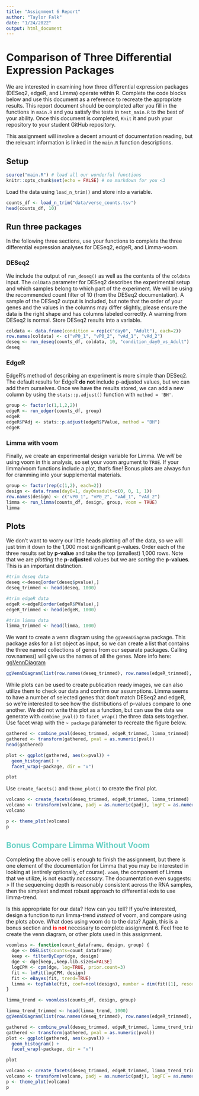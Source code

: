 ```yaml
---
title: "Assignment 6 Report"
author: "Taylor Falk"
date: "1/24/2022"
output: html_document
---
```


# Comparison of Three Differential Expression Packages
We are interested in examining how three differential expression packages (DESeq2, edgeR, and Limma) operate within R. Complete the code blocks below and use this document as a reference to recreate the appropriate results. This report document should be completed after you fill in the functions in `main.R` and you satisfy the tests in `test_main.R` to the best of your ability. Once this document is completed, `Knit` it and push your repository to your student GitHub repository. 

This assignment will involve a decent amount of documentation reading, but the relevant information is linked in the `main.R` function descriptions. 

## Setup
```r
source("main.R") # load all our wonderful functions
knitr::opts_chunk$set(echo = FALSE) # no markdown for you <3
```

Load the data using `load_n_trim()` and store into a variable.
```r
counts_df <- load_n_trim("data/verse_counts.tsv")
head(counts_df, 10)
```

## Run three packages
In the following three sections, use your functions to complete the three differential expression analyses for DESeq2, edgeR, and Limma-voom.  

### DESeq2
We include the output of `run_deseq()` as well as the contents of the `coldata` input. The `colData` parameter for DESeq2 describes the experimental setup and which samples belong to which part of the experiment. We will be using the recommended count filter of 10 (from the DESeq2 documentation). A sample of the DESeq2 output is included, but note that the order of your genes and the values in the columns may differ slightly, please ensure the data is the right shape and has columns labeled correctly. A warning from DESeq2 is normal. Store DESeq2 results into a variable.
```r
coldata <- data.frame(condition = rep(c("day0", "Adult"), each=2))
row.names(coldata) <- c("vP0_1", "vP0_2", "vAd_1", "vAd_2")
deseq <- run_deseq(counts_df, coldata, 10, "condition_day0_vs_Adult")
deseq
```

### EdgeR
EdgeR's method of describing an experiment is more simple than DESeq2. The default results for EdgeR **do not** include p-adjusted values, but we can add them ourselves. Once we have the results stored, we can add a new column by using the `stats::p.adjust()` function with `method = 'BH'`.
```r
group <- factor(c(1,1,2,2))
edgeR <- run_edger(counts_df, group)
edgeR
edgeR$PAdj <- stats::p.adjust(edgeR$PValue, method = "BH")
edgeR
```

### Limma with voom
Finally, we create an experimental design variable for Limma. We _will_ be using voom in this analysis, so set your voom argument to `TRUE`. If your limma/voom functions include a plot, that's fine! Bonus plots are always fun for cramming into your supplemental materials.
```r
group <- factor(rep(c(1,2), each=2))
design <- data.frame(day0=1, day0vsadult=c(0, 0, 1, 1))
row.names(design) <- c("vP0_1", "vP0_2", "vAd_1", "vAd_2")
limma <- run_limma(counts_df, design, group, voom = TRUE)
limma
```

## Plots
We don't want to worry our little heads plotting _all_ of the data, so we will just trim it down to the 1,000 most significant p-values. Order each of the three results set by **p-value** and take the top (smallest) 1,000 rows. Note that we are _plotting_ the **p-adjusted** values but we are _sorting_ the **p-values**. This is an important distinction.
```r
#trim deseq data
deseq <-deseq[order(deseq$pvalue),]
deseq_trimmed <- head(deseq, 1000)

#trim edgeR data
edgeR <-edgeR[order(edgeR$PValue),]
edgeR_trimmed <- head(edgeR, 1000)

#trim limma data
limma_trimmed <- head(limma, 1000)
```

We want to create a venn diagram using the `ggVennDiagram` package. This package asks for a list object as input, so we can create a list that contains the three named collections of genes from our separate packages. Calling row.names() will give us the names of all the genes.
More info here: [ggVennDiagram](https://r-charts.com/part-whole/ggvenndiagram/)
```r
ggVennDiagram(list(row.names(deseq_trimmed), row.names(edgeR_trimmed), row.names(limma_trimmed)))
```

While plots can be used to create publication ready images, we can also utilize them to check our data and confirm our assumptions. Limma seems to have a number of selected genes that don't match DESeq2 and edgeR, so we're interested to see how the distributions of p-values compare to one another. We did not write this plot as a function, but can use the data we generate with `combine_pval()` to `facet_wrap()` the three data sets together. Use facet wrap with the `~ package` parameter to recreate the figure below. 
```r
gathered <- combine_pval(deseq_trimmed, edgeR_trimmed, limma_trimmed)
gathered <- transform(gathered, pval = as.numeric(pval))
head(gathered)

plot <- ggplot(gathered, aes(x=pval)) +
  geom_histogram() +
  facet_wrap(~package, dir = "v")

plot
```

Use `create_facets()` and `theme_plot()` to create the final plot.
```r
volcano <- create_facets(deseq_trimmed, edgeR_trimmed, limma_trimmed)
volcano <- transform(volcano, padj = as.numeric(padj), logFC = as.numeric(logFC))
volcano

p <- theme_plot(volcano)
p
```


<h2 style="color:#69D1C5">**Bonus** Compare Limma Without Voom</h2>
Completing the above cell is enough to finish the assignment, but there is one element of the documentation for Limma that you may be interested in looking at (entirely optionally, of course). `voom`, the component of Limma that we utilize, is not exactly _necessary_. The documentation even suggests:
> If the sequencing depth is reasonably consistent across the RNA samples, then the simplest and most
robust approach to differential exis to use limma-trend.  

Is this appropriate for our data? How can you tell? If you're interested, design a function to run limma-trend _instead_ of voom, and compare using the plots above. What does using voom do to the data? Again, this is a bonus section and <span style="color:red">**is not**</span> necessary to complete assignment 6. Feel free to create the venn diagram, or other plots used in this assignment.  
```r
voomless <- function(count_dataframe, design, group) {
  dge <- DGEList(counts=count_dataframe)
  keep <- filterByExpr(dge, design)
  dge <- dge[keep,,keep.lib.sizes=FALSE]
  logCPM <- cpm(dge, log=TRUE, prior.count=3)
  fit <- lmFit(logCPM, design)
  fit <- eBayes(fit, trend=TRUE)
  limma <- topTable(fit, coef=ncol(design), number = dim(fit)[1], resort.by = "P")
}

limma_trend <- voomless(counts_df, design, group)

limma_trend_trimmed <- head(limma_trend, 1000)
ggVennDiagram(list(row.names(deseq_trimmed), row.names(edgeR_trimmed), row.names(limma_trimmed), row.names(limma_trend_trimmed)))
```
```r
gathered <- combine_pval(deseq_trimmed, edgeR_trimmed, limma_trend_trimmed)
gathered <- transform(gathered, pval = as.numeric(pval))
plot <- ggplot(gathered, aes(x=pval)) +
  geom_histogram() +
  facet_wrap(~package, dir = "v")

plot
```


```r
volcano <- create_facets(deseq_trimmed, edgeR_trimmed, limma_trend_trimmed)
volcano <- transform(volcano, padj = as.numeric(padj), logFC = as.numeric(logFC))
p <- theme_plot(volcano)
p
```